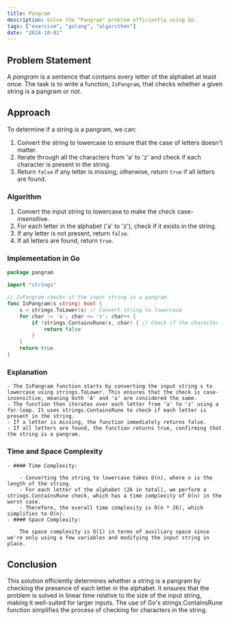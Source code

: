 ```yaml
---
title: Pangram
description: Solve the "Pangram" problem efficiently using Go.
tags: ["exercism", "golang", "algorithms"]
date: "2024-10-01"
---
```


## Problem Statement

A *pangram* is a sentence that contains every letter of the alphabet at least once. The task is to write a function, `IsPangram`, that checks whether a given string is a pangram or not. 

## Approach

To determine if a string is a pangram, we can:
1. Convert the string to lowercase to ensure that the case of letters doesn't matter.
2. Iterate through all the characters from 'a' to 'z' and check if each character is present in the string.
3. Return `false` if any letter is missing; otherwise, return `true` if all letters are found.

### Algorithm

1. Convert the input string to lowercase to make the check case-insensitive.
2. For each letter in the alphabet ('a' to 'z'), check if it exists in the string.
3. If any letter is not present, return `false`.
4. If all letters are found, return `true`.

### Implementation in Go

```go
package pangram

import "strings"

// IsPangram checks if the input string is a pangram.
func IsPangram(s string) bool {
    s = strings.ToLower(s) // Convert string to lowercase
    for char := 'a'; char <= 'z'; char++ {
        if !strings.ContainsRune(s, char) { // Check if the character is in the string
            return false
        }
    }
    return true
}
```

### Explanation
    - The IsPangram function starts by converting the input string s to lowercase using strings.ToLower. This ensures that the check is case-insensitive, meaning both 'A' and 'a' are considered the same.
    - The function then iterates over each letter from 'a' to 'z' using a for-loop. It uses strings.ContainsRune to check if each letter is present in the string.
    - If a letter is missing, the function immediately returns false.
    - If all letters are found, the function returns true, confirming that the string is a pangram.

### Time and Space Complexity
    - #### Time Complexity:

        - Converting the string to lowercase takes O(n), where n is the length of the string.
        - For each letter of the alphabet (26 in total), we perform a strings.ContainsRune check, which has a time complexity of O(n) in the worst case.
        - Therefore, the overall time complexity is O(n * 26), which simplifies to O(n).
    - #### Space Complexity:

        The space complexity is O(1) in terms of auxiliary space since we're only using a few variables and modifying the input string in place.

## Conclusion
This solution efficiently determines whether a string is a pangram by checking the presence of each letter in the alphabet. It ensures that the problem is solved in linear time relative to the size of the input string, making it well-suited for larger inputs. The use of Go's strings.ContainsRune function simplifies the process of checking for characters in the string.